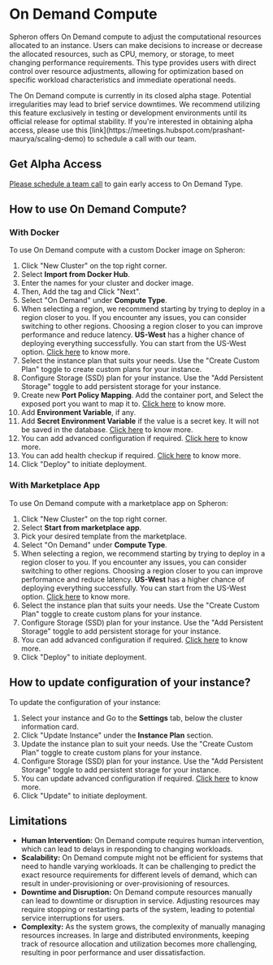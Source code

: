 
# On Demand Compute

Spheron offers On Demand compute to adjust the computational resources allocated to an instance. Users can make decisions
to increase or decrease the allocated resources, such as CPU, memory, or storage, to meet changing performance requirements.
This type provides users with direct control over resource adjustments, allowing for optimization based
on specific workload characteristics and immediate operational needs.

<Callout type="warning">
  The On Demand compute is currently in its closed alpha stage. Potential
  irregularities may lead to brief service downtimes. We recommend utilizing
  this feature exclusively in testing or development environments until its
  official release for optimal stability. If you're interested in obtaining
  alpha access, please use this
  [link](https://meetings.hubspot.com/prashant-maurya/scaling-demo) to schedule
  a call with our team.
</Callout>

## Get Alpha Access

[Please schedule a team call](https://meetings.hubspot.com/prashant-maurya/scaling-demo) to gain early access to On Demand Type.

## How to use On Demand Compute?

### With Docker

To use On Demand compute with a custom Docker image on Spheron:

1. Click "New Cluster" on the top right corner.
2. Select **Import from Docker Hub**.
3. Enter the names for your cluster and docker image.
4. Then, Add the tag and Click "Next".
5. Select "On Demand" under **Compute Type**.
6. When selecting a region, we recommend starting by trying to deploy in a region closer to you. If you encounter any issues, you can consider switching to other regions. Choosing a region closer to you can improve performance and reduce latency. **US-West** has a higher chance of deploying everything successfully. You can start from the US-West option. [Click here](/compute/cluster/compute/#region) to know more.
7. Select the instance plan that suits your needs. Use the "Create Custom Plan" toggle to create custom plans for your instance.
8. Configure Storage (SSD) plan for your instance. Use the "Add Persistent Storage" toggle to add persistent storage for your instance.
9. Create new **Port Policy Mapping**. Add the container port, and Select the exposed port you want to map it to. [Click here](/compute/cluster/#port-mapping) to know more.
10. Add **Environment Variable**, if any.
11. Add **Secret Environment Variable** if the value is a secret key. It will not be saved in the database. [Click here](/compute/cluster/#environment-variables) to know more.
12. You can add advanced configuration if required. [Click here](/compute/cluster/#advanced-configuration) to know more.
13. You can add health checkup if required. [Click here](/compute/cluster/#health-checkup) to know more.
14. Click "Deploy" to initiate deployment.

### With Marketplace App

To use On Demand compute with a marketplace app on Spheron:

1. Click "New Cluster" on the top right corner.
2. Select **Start from marketplace app**.
3. Pick your desired template from the marketplace.
4. Select "On Demand" under **Compute Type**.
5. When selecting a region, we recommend starting by trying to deploy in a region closer to you. If you encounter any issues, you can consider switching to other regions. Choosing a region closer to you can improve performance and reduce latency. **US-West** has a higher chance of deploying everything successfully. You can start from the US-West option. [Click here](/compute/cluster/compute/#region) to know more.
6. Select the instance plan that suits your needs. Use the "Create Custom Plan" toggle to create custom plans for your instance.
7. Configure Storage (SSD) plan for your instance. Use the "Add Persistent Storage" toggle to add persistent storage for your instance.
8. You can add advanced configuration if required. [Click here](/compute/cluster/#additional-configuration-1) to know more.
9. Click "Deploy" to initiate deployment.

## How to update configuration of your instance?

To update the configuration of your instance:

1. Select your instance and Go to the **Settings** tab, below the cluster information card.
2. Click "Update Instance" under the **Instance Plan** section.
3. Update the instance plan to suit your needs. Use the "Create Custom Plan" toggle to create custom plans for your instance.
4. Configure Storage (SSD) plan for your instance. Use the "Add Persistent Storage" toggle to add persistent storage for your instance.
5. You can update advanced configuration if required. [Click here](/compute/cluster/#additional-configuration-1) to know more.
6. Click "Update" to initiate deployment.

## Limitations

- **Human Intervention:** On Demand compute requires human intervention, which can lead to delays in responding to changing workloads.
- **Scalability:** On Demand compute might not be efficient for systems that need to handle varying workloads. It can be challenging to predict the exact resource requirements for different levels of demand, which can result in under-provisioning or over-provisioning of resources.
- **Downtime and Disruption:** On Demand compute resources manually can lead to downtime or disruption in service. Adjusting resources may require stopping or restarting parts of the system, leading to potential service interruptions for users.
- **Complexity:** As the system grows, the complexity of manually managing resources increases. In large and distributed environments, keeping track of resource allocation and utilization becomes more challenging, resulting in poor performance and user dissatisfaction.

<Navigation name="On Demand" />
